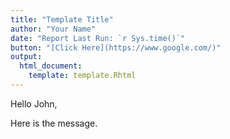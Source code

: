 ```yaml
---
title: "Template Title"
author: "Your Name"
date: "Report Last Run: `r Sys.time()`"
button: "[Click Here](https://www.google.com/)"
output: 
  html_document:
    template: template.Rhtml
---
```


Hello John,

Here is the message.


